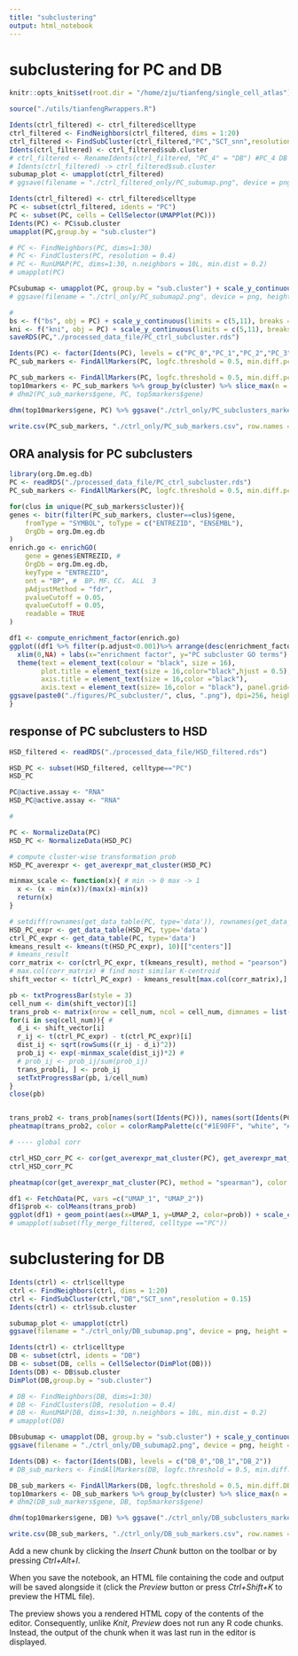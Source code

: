 ```yaml
---
title: "subclustering"
output: html_notebook
---
```


# subclustering for PC and DB


```r
knitr::opts_knit$set(root.dir = "/home/zju/tianfeng/single_cell_atlas")
```
```r
source("./utils/tianfengRwrappers.R")
```


```r
Idents(ctrl_filtered) <- ctrl_filtered$celltype
ctrl_filtered <- FindNeighbors(ctrl_filtered, dims = 1:20)
ctrl_filtered <- FindSubCluster(ctrl_filtered,"PC","SCT_snn",resolution = 0.15)
Idents(ctrl_filtered) <- ctrl_filtered$sub.cluster
# ctrl_filtered <- RenameIdents(ctrl_filtered, "PC_4" = "DB") #PC_4 DB
# Idents(ctrl_filtered) -> ctrl_filtered$sub.cluster
subumap_plot <- umapplot(ctrl_filtered)
# ggsave(filename = "./ctrl_filtered_only/PC_subumap.png", device = png, height = 6, width = 7, plot = subumap_plot)
```


```r
Idents(ctrl_filtered) <- ctrl_filtered$celltype
PC <- subset(ctrl_filtered, idents = "PC")
PC <- subset(PC, cells = CellSelector(UMAPPlot(PC)))
Idents(PC) <- PC$sub.cluster
umapplot(PC,group.by = "sub.cluster")

# PC <- FindNeighbors(PC, dims=1:30)
# PC <- FindClusters(PC, resolution = 0.4)
# PC <- RunUMAP(PC, dims=1:30, n.neighbors = 10L, min.dist = 0.2)
# umapplot(PC)

PCsubumap <- umapplot(PC, group.by = "sub.cluster") + scale_y_continuous(limits = c(5,11), breaks = NULL) + scale_x_continuous(limits = c(-8.5,-2.5), breaks = NULL)
# ggsave(filename = "./ctrl_only/PC_subumap2.png", device = png, height = 4, width = 5, plot = PCsubumap) #svg

#
bs <- f("bs", obj = PC) + scale_y_continuous(limits = c(5,11), breaks = NULL) + scale_x_continuous(limits = c(-8.5,-2.5), breaks = NULL)
kni <- f("kni", obj = PC) + scale_y_continuous(limits = c(5,11), breaks = NULL) + scale_x_continuous(limits = c(-8.5,-2.5), breaks = NULL)
saveRDS(PC,"./processed_data_file/PC_ctrl_subcluster.rds")
```


```r
Idents(PC) <- factor(Idents(PC), levels = c("PC_0","PC_1","PC_2","PC_3"))
PC_sub_markers <- FindAllMarkers(PC, logfc.threshold = 0.5, min.diff.pct = 0.2)

PC_sub_markers <- FindAllMarkers(PC, logfc.threshold = 0.5, min.diff.pct = 0.2, only.pos = T)
top10markers <- PC_sub_markers %>% group_by(cluster) %>% slice_max(n = 10, order_by = avg_logFC)
# dhm2(PC_sub_markers$gene, PC, top5markers$gene)

dhm(top10markers$gene, PC) %>% ggsave("./ctrl_only/PC_subclusters_markers.png", device = png, width = 10, height = 6, plot = .)

write.csv(PC_sub_markers, "./ctrl_only/PC_sub_markers.csv", row.names = F)
```

## ORA analysis for PC subclusters
```r
library(org.Dm.eg.db)
PC <- readRDS("./processed_data_file/PC_ctrl_subcluster.rds") 
PC_sub_markers <- FindAllMarkers(PC, logfc.threshold = 0.5, min.diff.pct = 0.1, pseudocount.use=0) %>% filter(p_val_adj<0.01)

for(clus in unique(PC_sub_markers$cluster)){
genes <- bitr(filter(PC_sub_markers, cluster==clus)$gene,
    fromType = "SYMBOL", toType = c("ENTREZID", "ENSEMBL"),
    OrgDb = org.Dm.eg.db
)
enrich.go <- enrichGO(
    gene = genes$ENTREZID, # 
    OrgDb = org.Dm.eg.db,
    keyType = "ENTREZID",
    ont = "BP", #  BP、MF、CC， ALL  3 
    pAdjustMethod = "fdr",
    pvalueCutoff = 0.05,
    qvalueCutoff = 0.05,
    readable = TRUE
)

df1 <- compute_enrichment_factor(enrich.go)
ggplot((df1 %>% filter(p.adjust<0.001)%>% arrange(desc(enrichment_factor)))[1:15,], aes(x=enrichment_factor, y=factor(Description, levels = rev(Description)), fill=p.adjust)) + geom_col() + scale_fill_gradient(low = "#fd9999", high = "#b1d6fb") + 
  xlim(0,NA) + labs(x="enrichment factor", y="PC subcluster GO terms") + theme_bw()  + 
  theme(text = element_text(colour = "black", size = 16), 
        plot.title = element_text(size = 16,color="black",hjust = 0.5),
        axis.title = element_text(size = 16,color ="black"), 
        axis.text = element_text(size= 16,color = "black"), panel.grid=element_blank()) + ggtitle(clus)
ggsave(paste0("./figures/PC_subcluster/", clus, ".png"), dpi=256, height=4, width=10)
}
```

## response of PC subclusters to HSD
```r
HSD_filtered <- readRDS("./processed_data_file/HSD_filtered.rds")

HSD_PC <- subset(HSD_filtered, celltype=="PC")
HSD_PC

PC@active.assay <- "RNA"
HSD_PC@active.assay <- "RNA"

#  

PC <- NormalizeData(PC)
HSD_PC <- NormalizeData(HSD_PC)

# compute cluster-wise transformation prob
HSD_PC_averexpr <- get_averexpr_mat_cluster(HSD_PC)

minmax_scale <- function(x){ # min -> 0 max -> 1
  x <- (x - min(x))/(max(x)-min(x))
  return(x)
}

# setdiff(rownames(get_data_table(PC, type='data')), rownames(get_data_table(HSD_PC, type='data'))) # character(0)
HSD_PC_expr <- get_data_table(HSD_PC, type='data')
ctrl_PC_expr <- get_data_table(PC, type='data')
kmeans_result <- kmeans(t(HSD_PC_expr), 10)[["centers"]]
# kmeans_result 
corr_matrix <- cor(ctrl_PC_expr, t(kmeans_result), method = "pearson")
# max.col(corr_matrix) # find most similar K-centroid
shift_vector <- t(ctrl_PC_expr) - kmeans_result[max.col(corr_matrix),] # compute shift_vector

pb <- txtProgressBar(style = 3)
cell_num <- dim(shift_vector)[1]
trans_prob <- matrix(nrow = cell_num, ncol = cell_num, dimnames = list(rownames(shift_vector), rownames(shift_vector))) # transition probability  #cell × #cell  shift vector
for(i in seq(cell_num)){ # 
  d_i <- shift_vector[i]
  r_ij <- t(ctrl_PC_expr) - t(ctrl_PC_expr)[i]
  dist_ij <- sqrt(rowSums((r_ij - d_i)^2))
  prob_ij <- exp(-minmax_scale(dist_ij)*2) # 
  # prob_ij <- prob_ij/sum(prob_ij)
  trans_prob[i, ] <- prob_ij
  setTxtProgressBar(pb, i/cell_num)
}
close(pb)


trans_prob2 <- trans_prob[names(sort(Idents(PC))), names(sort(Idents(PC)))] # subcluster
pheatmap(trans_prob2, color = colorRampPalette(c("#1E90FF", "white", "#ff2121"))(400), show_colnames = F, scale="row", show_rownames = F, border_color = NA, cluster_rows = F, cluster_cols = F, angle_col = 0, main = "Transition Probability", annotation_col = data.frame(sort(Idents(PC))))

# ---- global corr

ctrl_HSD_corr_PC <- cor(get_averexpr_mat_cluster(PC), get_averexpr_mat_cluster(HSD_PC), method = "spearman")
ctrl_HSD_corr_PC 

pheatmap(cor(get_averexpr_mat_cluster(PC), method = "spearman"), color = colorRampPalette(c("#1E90FF", "white", "#ff2121"))(400), border_color = NA, cluster_rows = T, cluster_cols = T, angle_col = 0, main = "Correlation Heatmap")
```  

```r
df1 <- FetchData(PC, vars =c("UMAP_1", "UMAP_2"))
df1$prob <- colMeans(trans_prob)
ggplot(df1) + geom_point(aes(x=UMAP_1, y=UMAP_2, color=prob)) + scale_color_gradient(low="#1E90FF", high = "#ff2121")
# umapplot(subset(fly_merge_filtered, celltype =="PC"))

```

# subclustering for DB
```r
Idents(ctrl) <- ctrl$celltype
ctrl <- FindNeighbors(ctrl, dims = 1:20)
ctrl <- FindSubCluster(ctrl,"DB","SCT_snn",resolution = 0.15)
Idents(ctrl) <- ctrl$sub.cluster

subumap_plot <- umapplot(ctrl)
ggsave(filename = "./ctrl_only/DB_subumap.png", device = png, height = 6, width = 7, plot = subumap_plot)
```


```r
Idents(ctrl) <- ctrl$celltype
DB <- subset(ctrl, idents = "DB")
DB <- subset(DB, cells = CellSelector(DimPlot(DB)))
Idents(DB) <- DB$sub.cluster
DimPlot(DB,group.by = "sub.cluster")

# DB <- FindNeighbors(DB, dims=1:30)
# DB <- FindClusters(DB, resolution = 0.4)
# DB <- RunUMAP(DB, dims=1:30, n.neighbors = 10L, min.dist = 0.2)
# umapplot(DB)

DBsubumap <- umapplot(DB, group.by = "sub.cluster") + scale_y_continuous(limits = c(-2,8), breaks = NULL) + scale_x_continuous(limits = c(-5.5,4.5), breaks = NULL)
ggsave(filename = "./ctrl_only/DB_subumap2.png", device = png, height = 4, width = 5, plot = DBsubumap) #svg
```


```r
Idents(DB) <- factor(Idents(DB), levels = c("DB_0","DB_1","DB_2"))
# DB_sub_markers <- FindAllMarkers(DB, logfc.threshold = 0.5, min.diff.DBt = 0.2)

DB_sub_markers <- FindAllMarkers(DB, logfc.threshold = 0.5, min.diff.DBt = 0.2, only.pos = T)
top10markers <- DB_sub_markers %>% group_by(cluster) %>% slice_max(n = 10, order_by = avg_logFC)
# dhm2(DB_sub_markers$gene, DB, top5markers$gene)

dhm(top10markers$gene, DB) %>% ggsave("./ctrl_only/DB_subclusters_markers.png", device = png, width = 10, height = 6, plot = .)

write.csv(DB_sub_markers, "./ctrl_only/DB_sub_markers.csv", row.names = F)
```

Add a new chunk by clicking the *Insert Chunk* button on the toolbar or by pressing *Ctrl+Alt+I*.

When you save the notebook, an HTML file containing the code and output will be saved alongside it (click the *Preview* button or press *Ctrl+Shift+K* to preview the HTML file).

The preview shows you a rendered HTML copy of the contents of the editor. Consequently, unlike *Knit*, *Preview* does not run any R code chunks. Instead, the output of the chunk when it was last run in the editor is displayed.
